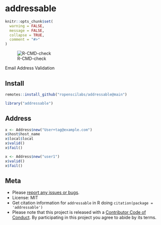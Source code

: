 addressable
============

```r
knitr::opts_chunk$set(
  warning = FALSE,
  message = FALSE,
  collapse = TRUE,
  comment = "#>"
)
```

![R-CMD-check](https://github.com/ropenscilabs/addressable/workflows/R-CMD-check/badge.svg)


Email Address Validation

## Install

```r
remotes::install_github("ropenscilabs/addressable@main")
```

```r
library("addressable")
```

## Address

```r
x <- Address$new("User+tag@example.com")
x$host$host_name
x$local$local
x$valid()
x$fail()
```

```r
x <- Address$new("user1")
x$valid()
x$fail()
```

## Meta

* Please [report any issues or bugs](https://github.com/ropenscilabs/addressable/issues).
* License: MIT
* Get citation information for `addressable` in R doing `citation(package = 'addressable')`
* Please note that this project is released with a [Contributor Code of Conduct][coc]. By participating in this project you agree to abide by its terms.

[coc]: https://github.com/ropenscilabs/addressable/blob/maddressable/CODE_OF_CONDUCT.md
